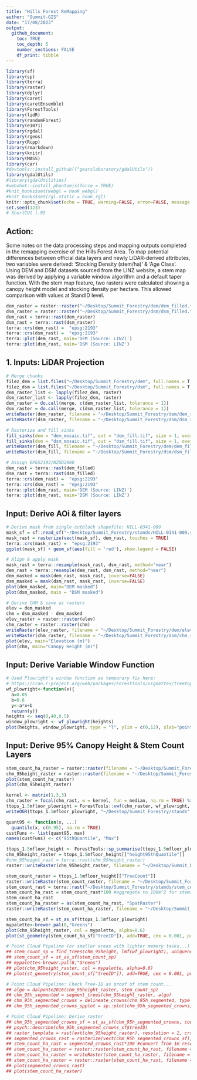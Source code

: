 ```yaml
---
title: "Hills Forest ReMapping"
author: "Summit-GIS"
date: "17/08/2023"
output: 
  github_document:
    toc: TRUE
    toc_depth: 5
    number_sections: FALSE
    df_print: tibble
---
```


```r
library(sf)
library(sp)
library(terra)
library(raster)
library(dplyr)
library(caret)
library(caretEnsemble)
library(ForestTools)
library(lidR)
library(randomForest)
library(e1071)
library(rgdal)
library(rgeos)
library(Rcpp)
library(rmarkdown)
library(knitr)
library(MASS)
library(car)
#devtools::install_github(("gearslaboratory/gdalUtils"))
library(gdalUtils)
#library(gdalUtilities)
#webshot::install_phantomjs(force = TRUE)
#knit_hooks$set(webgl = hook_webgl)
#knit_hooks$set(rgl.static = hook_rgl)
knitr::opts_chunk$set(echo = TRUE, warning=FALSE, error=FALSE, message = FALSE)
set.seed(123)
# ShortCUt l.95
```

## Action:

Some notes on the data processing steps and mapping outputs completed in the remapping exercise of the Hills Forest Area. To map potential differences between official data layers and newly LiDAR-derived attributes, two variables were derived: 'Stocking Density (stem/ha)' & 'Age Class'. Using DEM and DSM datasets sourced from the LINZ website, a stem map was derived by applying a variable window algorithm and a default taper function. With the stem map feature, two rasters were calculated showing a canopy height model and stocking density per hectare. This allowed comparison with values at StandID level. 

```r
dem_raster = raster::raster("~/Desktop/Summit_Forestry/dem/dem_filled.tif")
dsm_raster = raster::raster("~/Desktop/Summit_Forestry/dsm/dsm_filled.tif")
dem_rast = terra::rast(dem_raster)
dsm_rast = terra::rast(dsm_raster)
terra::crs(dem_rast) =  "epsg:2193"
terra::crs(dsm_rast) =  "epsg:2193"
terra::plot(dem_rast, main='DEM (Source: LINZ)') 
terra::plot(dsm_rast, main='DSM (Source: LINZ') 
```
## 1. Inputs: LiDAR Projection 

```r
# Merge chunks
filez_dem = list.files("~/Desktop/Summit_Forestry/dem", full.names = T, all.files = FALSE, pattern = '.tif$') 
filez_dsm = list.files("~/Desktop/Summit_Forestry/dsm", full.names = T, all.files = FALSE, pattern = '.tif$') 
dem_raster_list <- lapply(filez_dem, raster)
dsm_raster_list <- lapply(filez_dsm, raster)
dem_raster = do.call(merge, c(dem_raster_list, tolerance = 1))
dsm_raster = do.call(merge, c(dsm_raster_list, tolerance = 1))
writeRaster(dem_raster, filename = "~/Desktop/Summit_Forestry/dem/dem_raster.tif", overwrite=TRUE)
writeRaster(dsm_raster, filename = "~/Desktop/Summit_Forestry/dsm/dsm_raster.tif", overwrite=TRUE)

# Rasterize and fill sinks
fill_sinks(dem = "dem_mosaic.tif", out = "dem_fill.tif", size = 1, overwrite = TRUE)
fill_sinks(dsm = "dsm_mosaic.tif", out = "dsm_fill.tif", size = 1, overwrite = TRUE)
writeRaster(dem_fill, filename = "~/Desktop/Summit_Forestry/dem/dem_filled.tif", overwrite=TRUE)
writeRaster(dsm_fill, filename = "~/Desktop/Summit_Forestry/dsm/dsm_filled.tif", overwrite=TRUE)

# Assign EPGS2193/NZGD2000
dem_rast = terra::rast(dem_filled)
dsm_rast = terra::rast(dsm_filled)
terra::crs(dem_rast) =  "epsg:2193"
terra::crs(dsm_rast) =  "epsg:2193"
terra::plot(dem_rast, main='DEM (Source: LINZ)') 
terra::plot(dsm_rast, main='DSM (Source: LINZ') 
```

## Input: Derive AOi & filter layers

```r
# Derive mask from single cutblock shapefile: HILL-0341-009
mask_sf = sf::read_sf("~/Desktop/Summit_Forestry/stands/HILL-0341-009.shp")
mask_rast = rasterize(vect(mask_sf), dem_rast, touches = TRUE)
terra::crs(mask_rast) =  "epsg:2193"
ggplot(mask_sf) + geom_sf(aes(fill = 'red'), show.legend = FALSE)

# Align & apply mask
mask_rast = terra::resample(mask_rast, dsm_rast, method="near")
dem_rast = terra::resample(dem_rast, dsm_rast, method="near")
dem_masked = mask(dem_rast, mask_rast, inverse=FALSE)
dsm_masked = mask(dsm_rast, mask_rast, inverse=FALSE)
plot(dem_masked, main="DEM masked")
plot(dsm_masked, main = "DSM masked")

# Derive CHM & save as rasters
elev = dem_masked 
chm = dsm_masked - dem_masked
elev_raster = raster::raster(elev)
chm_raster = raster::raster(chm)
writeRaster(elev_raster, filename = "~/Desktop/Summit_Forestry/dem/elev_raster.tif", overwrite=TRUE)
writeRaster(chm_raster, filename = "~/Desktop/Summit_Forestry/dsm/chm_raster.tif", overwrite=TRUE)
plot(elev, main="Elevation (m)")
plot(chm, main="Canopy Height (m)")
```

## Input: Derive Variable Window Function

```r
# Used Plowright's window function as temporary fix here: 
# https://cran.r-project.org/web/packages/ForestTools/vignettes/treetop_analysis.html
wf_plowright<-function(x){ 
  a=0.05
  b=0.6 
  y<-a*x+b 
  return(y)}
heights <- seq(0,40,0.5)
window_plowright <- wf_plowright(heights)
plot(heights, window_plowright, type = "l", ylim = c(0,12), xlab="point elevation (m)", ylab="window diameter (m)", main='Plowright, 2018; y=0.05*x+0.6')
```

## Input: Derive 95% Canopy Height & Stem Count Layers
```r
stem_count_ha_raster = raster::raster(filename = "~/Desktop/Summit_Forestry/stands/stem_count_ha.tif")
chm_95height_raster = raster::raster(filename = "~/Desktop/Summit_Forestry/stands/chm_95height.tif")
plot(stem_count_ha_raster)
plot(chm_95height_raster)
```

```r
kernel <- matrix(1,3,3)
chm_raster = focal(chm_rast, w = kernel, fun = median, na.rm = TRUE) %>% raster()
ttops_1.5mfloor_plowright = ForestTools::vwf(chm_raster, wf_plowright, 1.5)
writeOGR(ttops_1.5mfloor_plowright, "~/Desktop/Summit_Forestry/stands", "treetops_hills_009", driver = "ESRI Shapefile") 

quant95 <- function(x, ...) 
  quantile(x, c(0.95), na.rm = TRUE)
custFuns <- list(quant95, max)
names(custFuns) <- c("95thQuantile", "Max")

ttops_1.5mfloor_height <- ForestTools::sp_summarise(ttops_1.5mfloor_plowright, grid = 1, variables = "height", statFuns = custFuns)
chm_95height_raster = ttops_1.5mfloor_height[["height95thQuantile"]]
#chm_95height_rast = terra::rast(chm_95height_raster)
raster::writeRaster(chm_95height_raster, filename = "~/Desktop/Summit_Forestry/stands/chm_95height.tif", overwrite=TRUE)

stem_count_raster = ttops_1.5mfloor_height[["TreeCount"]]
raster::writeRaster(stem_count_raster, filename = "~/Desktop/Summit_Forestry/stands/stem_count.tif", overwrite=TRUE)
stem_count_rast = terra::rast("~/Desktop/Summit_Forestry/stands/stem_count.tif")
stem_count_ha_rast = stem_count_rast*100 #aggregate to 100m^2 for stems per hectare
stem_count_ha_rast
stem_count_ha_raster = as(stem_count_ha_rast, "SpatRaster")
raster::writeRaster(stem_count_ha_raster, filename = "~/Desktop/Summit_Forestry/stands/stem_count_ha.tif", overwrite=TRUE)

stem_count_ha_sf = st_as_sf(ttops_1.5mfloor_plowright)
mypalette<-brewer.pal(8,"Greens")
plot(chm_95height_raster, col = mypalette, alpha=0.6)
plot(st_geometry(stem_count_ha_sf["treeID"]), add=TRUE, cex = 0.001, pch=19, col = 'red', alpha=0.8) 

# Point Cloud Pipeline (or smaller areas with lighter memory tasks...)
## stem_count_sp = find_trees(chm_95height, lmf(wf_plowright), uniqueness = "bitmerge")
## stem_count_sf = st_as_sf(stem_count_sp)
## mypalette<-brewer.pal(8,"Greens")
## plot(chm_95height_raster, col = mypalette, alpha=0.6)
## plot(st_geometry(stem_count_sf["treeID"]), add=TRUE, cex = 0.001, pch=19, col = 'red', alpha=0.8)

# Point Cloud Pipeline: Check Tree-ID as proof of stem count...
## algo = dalponte2016(chm_95height_raster, stem_count_sp)
## chm_95h_segmented = segment_trees(chm_95height_raster, algo)
## chm_95h_segmented_crowns = delineate_crowns(chm_95h_segmented, type = 'convex')
## chm_95h_segmented_crowns_spplot = sp::plot(chm_95h_segmented_crowns, cex=0.000001, axes = TRUE, alpha=0.1)

# Point Cloud Pipeline: Derive raster
## chm_95h_segmented_crowns_sf = st_as_sf(chm_95h_segmented_crowns, coords = c("XTOP", "YTOP"), st_crs=2193)
## psych::describe(chm_95h_segmented_crowns_sf$treeID)
## raster_template = rast(ext(chm_95height_raster), resolution = 1, crs = st_crs(chm_95height_raster)$wkt)
## segmented_crowns_rast = rasterize(vect(chm_95h_segmented_crowns_sf), raster_template, fun = sum, touches = TRUE)
## stem_count_ha_rast = segmented_crowns_rast*100 #convert from 1m resolution 100m-sq fpr stems per hectare
## stem_count_ha_raster = raster::raster(stem_count_ha_rast, filename = "~/Desktop/Summit_Forestry/stands/stem_count_ha_raster.tif")
## stem_count_ha_raster = writeRaster(stem_count_ha_raster, filename = "~/Desktop/Summit_Forestry/stands/stem_count_ha_raster.tif", overwrite=TRUE)
## stem_count_ha_raster = raster::raster(stem_count_ha_rast, filename = "~/Desktop/Summit_Forestry/stands/stem_count_ha_raster.tif")
## plot(segmented_crowns_rast)
## plot(stem_count_ha_raster)
```



